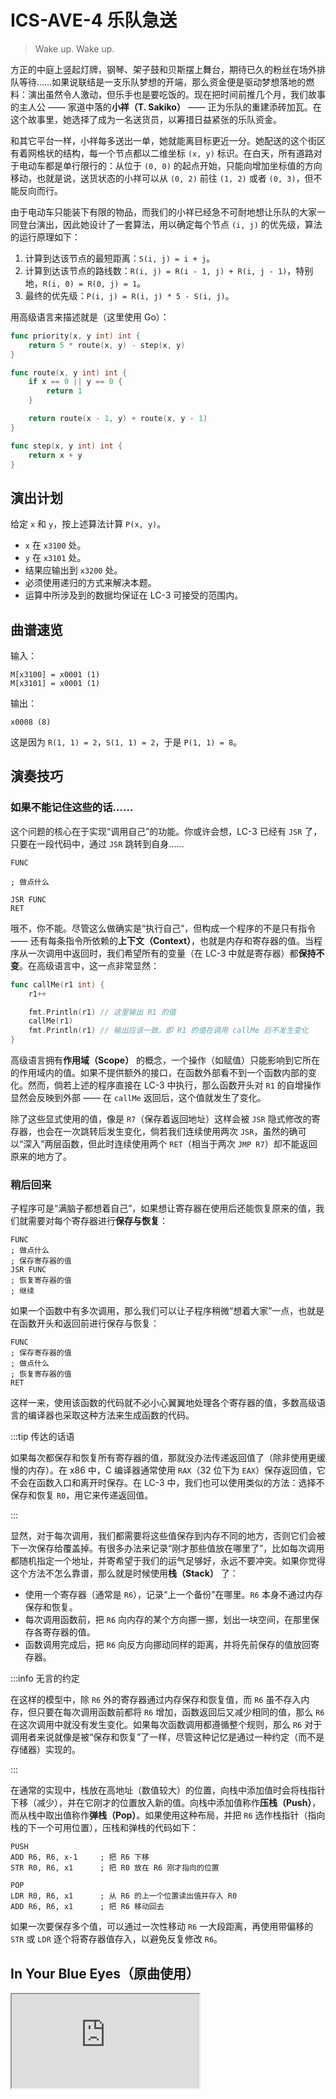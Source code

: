 # ICS-AVE-4 乐队急送

> Wake up. Wake up.

方正的中庭上竖起灯牌，钢琴、架子鼓和贝斯摆上舞台，期待已久的粉丝在场外排队等待……如果说联结是一支乐队梦想的开端，那么资金便是驱动梦想落地的燃料：演出虽然令人激动，但乐手也是要吃饭的。现在把时间前推几个月，我们故事的主人公 —— 家道中落的**小祥（T. Sakiko）** —— 正为乐队的重建添砖加瓦。在这个故事里，她选择了成为一名送货员，以筹措日益紧张的乐队资金。

和其它平台一样，小祥每多送出一单，她就能离目标更近一分。她配送的这个街区有着网格状的结构，每一个节点都以二维坐标 `(x, y)` 标识。在白天，所有道路对于电动车都是单行限行的：从位于 `(0, 0)` 的起点开始，只能向增加坐标值的方向移动，也就是说，送货状态的小祥可以从 `(0, 2)` 前往 `(1, 2)` 或者 `(0, 3)`，但不能反向而行。

由于电动车只能装下有限的物品，而我们的小祥已经急不可耐地想让乐队的大家一同登台演出，因此她设计了一套算法，用以确定每个节点 `(i, j)` 的优先级，算法的运行原理如下：

1. 计算到达该节点的最短距离：`S(i, j) = i + j`。
2. 计算到达该节点的路线数：`R(i, j) = R(i - 1, j) + R(i, j - 1)`，特别地，`R(i, 0) = R(0, j) = 1`。 
3. 最终的优先级：`P(i, j) = R(i, j) * 5 - S(i, j)`。

用高级语言来描述就是（这里使用 Go）：

```go
func priority(x, y int) int {
    return 5 * route(x, y) - step(x, y)
}

func route(x, y int) int {
    if x == 0 || y == 0 {
        return 1
    }

    return route(x - 1, y) + route(x, y - 1)
}

func step(x, y int) int {
    return x + y
}
```

## 演出计划

给定 `x` 和 `y`，按上述算法计算 `P(x, y)`。

- `x` 在 `x3100` 处。
- `y` 在 `x3101` 处。
- 结果应输出到 `x3200` 处。
- 必须使用递归的方式来解决本题。
- 运算中所涉及到的数据均保证在 LC-3 可接受的范围内。

## 曲谱速览

输入：

```
M[x3100] = x0001 (1)
M[x3101] = x0001 (1)
```

输出：

```
x0008 (8)
```

这是因为 `R(1, 1) = 2`，`S(1, 1) = 2`，于是 `P(1, 1) = 8`。

## 演奏技巧

### 如果不能记住这些的话……

这个问题的核心在于实现“调用自己”的功能。你或许会想，LC-3 已经有 `JSR` 了，只要在一段代码中，通过 `JSR` 跳转到自身……

```
FUNC

; 做点什么

JSR FUNC
RET
```

哦不，你不能。尽管这么做确实是“执行自己”，但构成一个程序的不是只有指令 —— 还有每条指令所依赖的**上下文（Context）**，也就是内存和寄存器的值。当程序从一次调用中返回时，我们希望所有的变量（在 LC-3 中就是寄存器）都**保持不变**。在高级语言中，这一点非常显然：

```go
func callMe(r1 int) {
    r1++

    fmt.Println(r1) // 这里输出 R1 的值
    callMe(r1)
    fmt.Println(r1) // 输出应该一致，即 R1 的值在调用 callMe 后不发生变化
}
```

高级语言拥有**作用域（Scope）** 的概念，一个操作（如赋值）只能影响到它所在的作用域内的值。如果不提供额外的接口，在函数外部看不到一个函数内部的变化。然而，倘若上述的程序直接在 LC-3 中执行，那么函数开头对 `R1` 的自增操作显然会反映到外部 —— 在 `callMe` 返回后，这个值就发生了变化。

除了这些显式使用的值，像是 `R7`（保存着返回地址）这样会被 `JSR` 隐式修改的寄存器，也会在一次跳转后发生变化，倘若我们连续使用两次 `JSR`，虽然的确可以“深入”两层函数，但此时连续使用两个 `RET`（相当于两次 `JMP R7`）却不能返回原来的地方了。

### 稍后回来

子程序可是“满脑子都想着自己”，如果想让寄存器在使用后还能恢复原来的值，我们就需要对每个寄存器进行**保存与恢复**：

```
FUNC
; 做点什么
; 保存寄存器的值
JSR FUNC
; 恢复寄存器的值
; 继续
```

如果一个函数中有多次调用，那么我们可以让子程序稍微“想着大家”一点，也就是在函数开头和返回前进行保存与恢复：

```
FUNC
; 保存寄存器的值
; 做点什么
; 恢复寄存器的值
RET
```

这样一来，使用该函数的代码就不必小心翼翼地处理各个寄存器的值，多数高级语言的编译器也采取这种方法来生成函数的代码。

:::tip 传达的话语

如果每次都保存和恢复所有寄存器的值，那就没办法传递返回值了（除非使用更缓慢的内存）。在 x86 中，C 编译器通常使用 `RAX`（32 位下为 `EAX`）保存返回值，它不会在函数入口和离开时保存。在 LC-3 中，我们也可以使用类似的方法：选择不保存和恢复 `R0`，用它来传递返回值。

:::

显然，对于每次调用，我们都需要将这些值保存到内存不同的地方，否则它们会被下一次保存给覆盖掉。有很多办法来记录“刚才那些值放在哪里了”，比如每次调用都随机指定一个地址，并寄希望于我们的运气足够好，永远不要冲突。如果你觉得这个方法不怎么靠谱，那么就是时候使用**栈（Stack）** 了：

- 使用一个寄存器（通常是 `R6`），记录“上一个备份”在哪里。`R6` 本身不通过内存保存和恢复。
- 每次调用函数前，把 `R6` 向内存的某个方向挪一挪，划出一块空间，在那里保存各寄存器的值。
- 函数调用完成后，把 `R6` 向反方向挪动同样的距离，并将先前保存的值放回寄存器。

:::info 无言的约定

在这样的模型中，除 `R6` 外的寄存器通过内存保存和恢复值，而 `R6` 虽不存入内存，但只要在每次调用函数前都将 `R6` 增加，函数返回后又减少相同的值，那么 `R6` 在这次调用中就没有发生变化。如果每次函数调用都遵循整个规则，那么 `R6` 对于调用者来说就像是被“保存和恢复”了一样，尽管这种记忆是通过一种约定（而不是存储器）实现的。

:::

在通常的实现中，栈放在高地址（数值较大）的位置，向栈中添加值时会将栈指针下移（减少），并在它刚才的位置放入新的值。向栈中添加值称作**压栈（Push）**，而从栈中取出值称作**弹栈（Pop）**。如果使用这种布局，并把 `R6` 选作栈指针（指向栈的下一个可用位置），压栈和弹栈的代码如下：

```
PUSH
ADD R6, R6, x-1     ; 把 R6 下移
STR R0, R6, x1      ; 把 R0 放在 R6 刚才指向的位置

POP
LDR R0, R6, x1      ; 从 R6 的上一个位置读出值并存入 R0
ADD R6, R6, x1      ; 把 R6 移动回去
```

如果一次要保存多个值，可以通过一次性移动 `R6` 一大段距离，再使用带偏移的 `STR` 或 `LDR` 逐个将寄存器值存入，以避免反复修改 `R6`。

## In Your Blue Eyes（原曲使用）

<iframe style={{
    width: "100%",
    aspectRatio: 16 / 9
}} src="https://monster-siren.hypergryph.com/music/232231" referrerpolicy="no-referrer"></iframe>